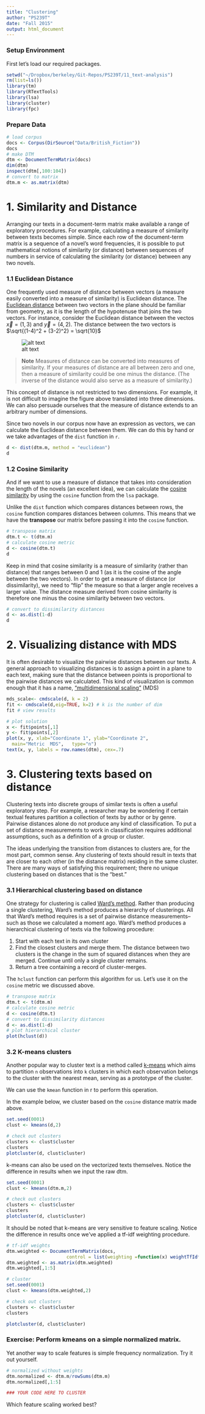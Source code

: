 ```yaml
---
title: "Clustering"
author: "PS239T"
date: "Fall 2015"
output: html_document
---
```


### Setup Environment

First let's load our required packages.

```r
setwd("~/Dropbox/berkeley/Git-Repos/PS239T/11_text-analysis")
rm(list=ls())
library(tm)
library(RTextTools)
library(lsa)
library(cluster)
library(fpc)
```

### Prepare Data

```r
# load corpus
docs <- Corpus(DirSource("Data/British_Fiction"))
docs
# make DTM
dtm <- DocumentTermMatrix(docs)
dim(dtm)
inspect(dtm[,100:104])
# convert to matrix
dtm.m <- as.matrix(dtm)
```

# 1. Similarity and Distance

Arranging our texts in a document-term matrix make available a range of exploratory procedures. For example, calculating a measure of similarity between texts becomes simple. Since each row of the document-term matrix is a sequence of a novel’s word frequencies, it is possible to put mathematical notions of similarity (or distance) between sequences of numbers in service of calculating the similarity (or distance) between any two novels. 

### 1.1 Euclidean Distance

One frequently used measure of distance between vectors (a measure easily converted into a measure of similarity) is Euclidean distance. The [Euclidean distance](https://en.wikipedia.org/wiki/Euclidean_distance) between two vectors in the plane should be familiar from geometry, as it is the length of the hypotenuse that joins the two vectors. For instance, consider the Euclidean distance between the vectos $\vec{x} = (1,3)$ and $\vec{y} = (4,2)$. The distance between the two vectors is $\sqrt{(1-4)^2 + (3-2)^2} = \sqrt{10}$

![alt text](img/euclid.png)

> **Note**
> Measures of distance can be converted into measures of similarity. If your measures of distance are all between zero and one, then a measure of similarity could be one minus the distance. (The inverse of the distance would also serve as a measure of similarity.)

This concept of distance is not restricted to two dimensions. For example, it is not difficult to imagine the figure above translated into three dimensions. We can also persuade ourselves that the measure of distance extends to an arbitrary number of dimensions.

Since two novels in our corpus now have an expression as vectors, we can calculate the Euclidean distance between them. We can do this by hand or we take advantages of the `dist` function in `r`.

```r
d <- dist(dtm.m, method = "euclidean")
d
```

### 1.2 Cosine Similarity

And if we want to use a measure of distance that takes into consideration the length of the novels (an excellent idea), we can calculate the [cosine similarity](http://www.gettingcirrius.com/2010/12/calculating-similarity-part-1-cosine.html) by using the `cosine` function from the `lsa` package.

Unlike the `dist` function which compares distances between rows, the `cosine` function compares distances between columns. This means that we have the **transpose** our matrix before passing it into the `cosine` function.

```r
# transpose matrix
dtm.t <- t(dtm.m)
# calculate cosine metric
d <- cosine(dtm.t)
d
```

Keep in mind that cosine similarity is a measure of similarity (rather than distance) that ranges between 0 and 1 (as it is the cosine of the angle between the two vectors). In order to get a measure of distance (or dissimilarity), we need to “flip” the measure so that a larger angle receives a larger value. The distance measure derived from cosine similarity is therefore one minus the cosine similarity between two vectors.

```r
# convert to dissimilarity distances
d <- as.dist(1-d) 
d
```

# 2. Visualizing distance with MDS

It is often desirable to visualize the pairwise distances between our texts. A general approach to visualizing distances is to assign a point in a plane to each text, making sure that the distance between points is proportional to the pairwise distances we calculated. This kind of visualization is common enough that it has a name, ["multidimensional scaling"](https://en.wikipedia.org/wiki/Multidimensional_scaling) (MDS)

```r
mds_scale<- cmdscale(d, k = 2)
fit <- cmdscale(d,eig=TRUE, k=2) # k is the number of dim
fit # view results

# plot solution 
x <- fit$points[,1]
y <- fit$points[,2]
plot(x, y, xlab="Coordinate 1", ylab="Coordinate 2", 
  main="Metric	MDS",	type="n")
text(x, y, labels = row.names(dtm), cex=.7)
```

# 3. Clustering texts based on distance

Clustering texts into discrete groups of similar texts is often a useful exploratory step. For example, a researcher may be wondering if certain textual features partition a collection of texts by author or by genre. Pairwise distances alone do not produce any kind of classification. To put a set of distance measurements to work in classification requires additional assumptions, such as a definition of a group or cluster.

The ideas underlying the transition from distances to clusters are, for the most part, common sense. Any clustering of texts should result in texts that are closer to each other (in the distance matrix) residing in the same cluster. There are many ways of satisfying this requirement; there no unique clustering based on distances that is the "best." 

### 3.1 Hierarchical clustering based on distance

One strategy for clustering is called [Ward’s method](https://en.wikipedia.org/wiki/Ward%27s_method). Rather than producing a single clustering, Ward’s method produces a hierarchy of clusterings. All that Ward’s method requires is a set of pairwise distance measurements–such as those we calculated a moment ago. Ward’s method produces a hierarchical clustering of texts via the following procedure:

1. Start with each text in its own cluster
2. Find the closest clusters and merge them. The distance between two clusters is the change in the sum of squared distances when they are merged. Continue until only a single cluster remains.
3. Return a tree containing a record of cluster-merges.

The `hclust` function can perform this algorithm for us. Let's use it on the `cosine` metric we discussed above.

```r
# transpose matrix
dtm.t <- t(dtm.m)
# calculate cosine metric
d <- cosine(dtm.t)
# convert to dissimilarity distances
d <- as.dist(1-d) 
# plot hierarchical cluster
plot(hclust(d))
```

### 3.2 K-means clusters

Another popular way to cluster text is a method called [k-means](https://en.wikipedia.org/wiki/K-means_clustering) which  aims to partition `n` observations into `k` clusters in which each observation belongs to the cluster with the nearest mean, serving as a prototype of the cluster.

We can use the `kmean` function in r to perform this operation.

In the example below, we cluster based on the `cosine` distance matrix made above.

```r
set.seed(0001)
clust <- kmeans(d,2)

# check out clusters
clusters <- clust$cluster
clusters
plotcluster(d, clust$cluster)
```

k-means can also be used on the vectorized texts themselves. Notice the difference in results when we input the raw dtm.

```r
set.seed(0001)
clust <- kmeans(dtm.m,2)

# check out clusters
clusters <- clust$cluster
clusters
plotcluster(d, clust$cluster)
```

It should be noted that k-means are very sensitive to feature scaling. Notice the difference in results once we've applied a tf-idf weighting procedure. 

```r
# tf-idf weights
dtm.weighted <- DocumentTermMatrix(docs,
                      control = list(weighting =function(x) weightTfIdf(x, normalize = TRUE)))
dtm.weighted <- as.matrix(dtm.weighted)
dtm.weighted[,1:5]

# cluster
set.seed(0001)
clust <- kmeans(dtm.weighted,2)

# check out clusters
clusters <- clust$cluster
clusters

plotcluster(d, clust$cluster)
```

### Exercise: Perform kmeans on a simple normalized matrix.

Yet another way to scale features is simple frequency normalization. Try it out yourself.

```r
# normalized without weights
dtm.normalized <- dtm.m/rowSums(dtm.m)
dtm.normalized[,1:5]  

### YOUR CODE HERE TO CLUSTER

```

Which feature scaling worked best?



